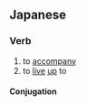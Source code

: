 ==Japanese==
{{ja-kanjitab|そ|yomi=k}}

===Verb===
{{ja-verb|type=1|そう}}
{{ja-vp|添える|添う}}

# to [[accompany]]
# to [[live]] [[up]] to

====Conjugation====
{{ja-go-u|そ}}
{{ja-conj-bungo|そ|4-p}}